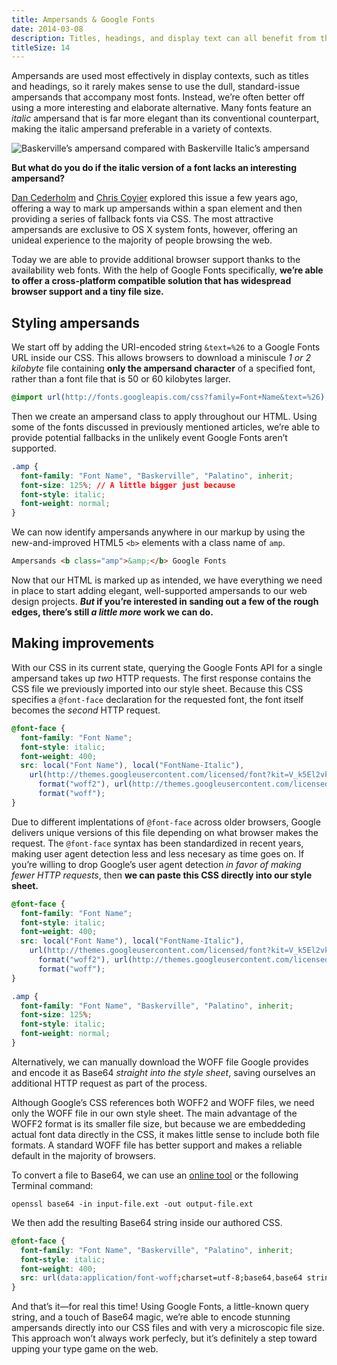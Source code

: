 ```yaml
---
title: Ampersands & Google Fonts
date: 2014-03-08
description: Titles, headings, and display text can all benefit from the use of a well-placed ampersand. Today Google Fonts makes using beautiful ampersands on the web easier and more widely supported than ever before.
titleSize: 14
---
```


Ampersands are used most effectively in display contexts, such as titles and headings, so it rarely makes sense to use the dull, standard-issue ampersands that accompany most fonts. Instead, we’re often better off using a more interesting and elaborate alternative. Many fonts feature an _italic_ ampersand that is far more elegant than its conventional counterpart, making the italic ampersand preferable in a variety of contexts.

![Baskerville’s ampersand compared with Baskerville Italic’s ampersand](/images/ampersands-baskerville.svg)

**But what do you do if the italic version of a font lacks an interesting ampersand?**

[Dan Cederholm][simplebits-ampersand] and [Chris Coyier][csstricks-ampersand] explored this issue a few years ago, offering a way to mark up ampersands within a span element and then providing a series of fallback fonts via CSS. The most attractive ampersands are exclusive to OS X system fonts, however, offering an unideal experience to the majority of people browsing the web.

Today we are able to provide additional browser support thanks to the availability web fonts. With the help of Google Fonts specifically, **we’re able to offer a cross-platform compatible solution that has widespread browser support and a tiny file size.**

## Styling ampersands

We start off by adding the URI-encoded string `&text=%26` to a Google Fonts URL inside our CSS. This allows browsers to download a miniscule _1 or 2 kilobyte_ file containing **only the ampersand character** of a specified font, rather than a font file that is 50 or 60 kilobytes larger.

```css
@import url(http://fonts.googleapis.com/css?family=Font+Name&text=%26);
```

Then we create an ampersand class to apply throughout our HTML. Using some of the fonts discussed in previously mentioned articles, we’re able to provide potential fallbacks in the unlikely event Google Fonts aren’t supported.

```css
.amp {
  font-family: "Font Name", "Baskerville", "Palatino", inherit;
  font-size: 125%; // A little bigger just because
  font-style: italic;
  font-weight: normal;
}
```

We can now identify ampersands anywhere in our markup by using the new-and-improved HTML5 `<b>` elements with a class name of `amp`.

```html
Ampersands <b class="amp">&amp;</b> Google Fonts
```

Now that our HTML is marked up as intended, we have everything we need in place to start adding elegant, well-supported ampersands to our web design projects. **_But_ if you’re interested in sanding out a few of the rough edges, there’s still _a little more_ work we can do.**

## Making improvements

With our CSS in its current state, querying the Google Fonts API for a single ampersand takes up _two_ HTTP requests. The first response contains the CSS file we previously imported into our style sheet. Because this CSS specifies a `@font-face` declaration for the requested font, the font itself becomes the _second_ HTTP request.

```css
@font-face {
  font-family: "Font Name";
  font-style: italic;
  font-weight: 400;
  src: local("Font Name"), local("FontName-Italic"),
    url(http://themes.googleusercontent.com/licensed/font?kit=V_k5El2vkhx93NlGwmIB5Y3CqX6P7Jx8H90cFJ_LRto)
      format("woff2"), url(http://themes.googleusercontent.com/licensed/font?kit=p0-i_LrFh6jEfrY2wE1ZTo3CqX6P7Jx8H90cFJ_LRto)
      format("woff");
}
```

Due to different implentations of `@font-face` across older browsers, Google delivers unique versions of this file depending on what browser makes the request. The `@font-face` syntax has been standardized in recent years, making user agent detection less and less necesary as time goes on. If you’re willing to drop Google’s user agent detection _in favor of making fewer HTTP requests_, then **we can paste this CSS directly into our style sheet.**

```css
@font-face {
  font-family: "Font Name";
  font-style: italic;
  font-weight: 400;
  src: local("Font Name"), local("FontName-Italic"),
    url(http://themes.googleusercontent.com/licensed/font?kit=V_k5El2vkhx93NlGwmIB5Y3CqX6P7Jx8H90cFJ_LRto)
      format("woff2"), url(http://themes.googleusercontent.com/licensed/font?kit=p0-i_LrFh6jEfrY2wE1ZTo3CqX6P7Jx8H90cFJ_LRto)
      format("woff");
}

.amp {
  font-family: "Font Name", "Baskerville", "Palatino", inherit;
  font-size: 125%;
  font-style: italic;
  font-weight: normal;
}
```

Alternatively, we can manually download the WOFF file Google provides and encode it as Base64 _straight into the style sheet_, saving ourselves an additional HTTP request as part of the process.

Although Google’s CSS references both WOFF2 and WOFF files, we need only the WOFF file in our own style sheet. The main advantage of the WOFF2 format is its smaller file size, but because we are embeddeding actual font data directly in the CSS, it makes little sense to include both file formats. A standard WOFF file has better support and makes a reliable default in the majority of browsers.

To convert a file to Base64, we can use an [online tool][base64-encoder] or the following Terminal command:

```shell
openssl base64 -in input-file.ext -out output-file.ext
```

We then add the resulting Base64 string inside our authored CSS.

```css
@font-face {
  font-family: "Font Name", "Baskerville", "Palatino", inherit;
  font-style: italic;
  font-weight: 400;
  src: url(data:application/font-woff;charset=utf-8;base64,base64 string) format("woff");
}
```

And that’s it&mdash;for real this time! Using Google Fonts, a little-known query string, and a touch of Base64 magic, we’re able to encode stunning ampersands directly into our CSS files and with very a microscopic file size. This approach won’t always work perfecly, but it’s definitely a step toward upping your type game on the web.

[base64-encoder]: http://www.motobit.com/util/base64-decoder-encoder.asp
[caniuse-woff]: http://caniuse.com/#search=woff
[codepen-ampersands]: http://codepen.io/johndjameson/full/qzmFf
[csstricks-ampersand]: http://css-tricks.com/using-the-best-ampersand-available/
[jessicahische-type]: http://jessicahische.is/talkingtype
[simplebits-ampersand]: http://simplebits.com/notebook/2008/08/14/ampersands-2/
